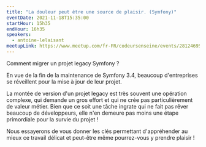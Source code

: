 ```yaml
---
title: "La douleur peut être une source de plaisir. (Symfony)"
eventDate: 2021-11-18T15:35:00
startHour: 15h35
endHour: 16h35
speakers:
  - antoine-lelaisant
meetupLink: https://www.meetup.com/fr-FR/codeursenseine/events/281246952/
---
```


Comment migrer un projet legacy Symfony ?

En vue de la fin de la maintenance de Symfony 3.4, beaucoup d'entreprises se réveillent pour la mise à jour de leur projet.

La montée de version d'un projet legacy est très souvent une opération complexe, qui demande un gros effort et qui ne crée pas particulièrement de valeur métier. Bien que ce soit une tâche ingrate qui ne fait pas rêver beaucoup de développeurs, elle n'en demeure pas moins une étape primordiale pour la survie du projet !

Nous essayerons de vous donner les clés permettant d'appréhender au mieux ce travail délicat et peut-être même pourrez-vous y prendre plaisir !
